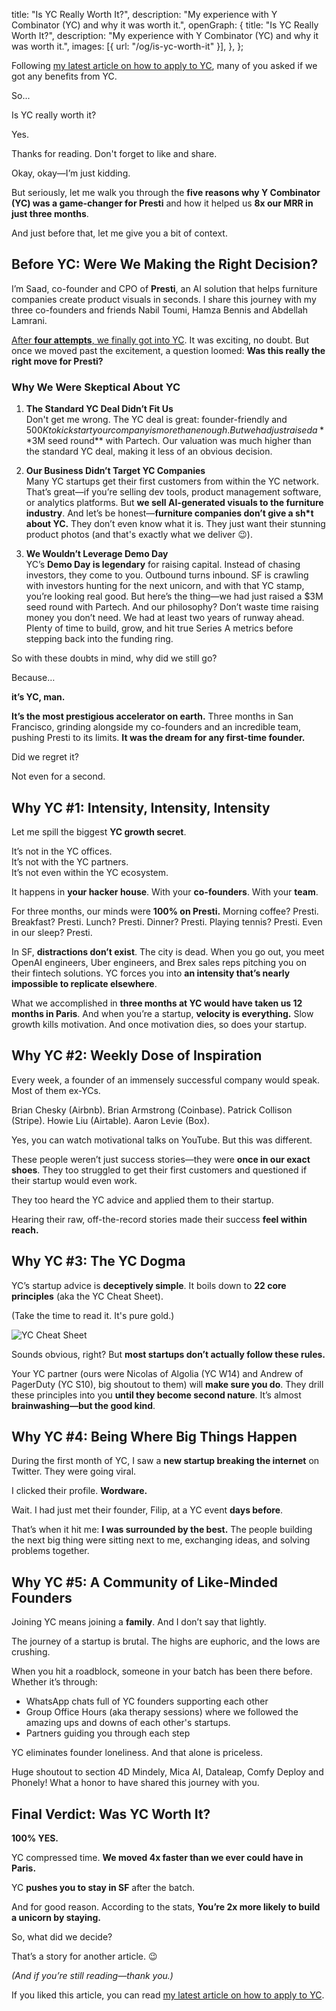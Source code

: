   title: "Is YC Really Worth It?",
  description: "My experience with Y Combinator (YC) and why it was worth it.",
  openGraph: {
    title: "Is YC Really Worth It?",
    description:
      "My experience with Y Combinator (YC) and why it was worth it.",
    images: [{ url: "/og/is-yc-worth-it" }],
  },
};

Following [my latest article on how to apply to YC](https://www.saadbencherif.com/2024/getting-into-yc-isnt-hard-or-is-it), many of you asked if we got any benefits from YC.

So...

Is YC really worth it?

Yes.

Thanks for reading. Don't forget to like and share.

Okay, okay—I’m just kidding.

But seriously, let me walk you through the **five reasons why Y Combinator (YC) was a game-changer for Presti** and how it helped us **8x our MRR in just three months**.

And just before that, let me give you a bit of context.

## Before YC: Were We Making the Right Decision?

I’m Saad, co-founder and CPO of **Presti**, an AI solution that helps furniture companies create product visuals in seconds. I share this journey with my three co-founders and friends Nabil Toumi, Hamza Bennis and Abdellah Lamrani.

[After **four attempts**, we finally got into YC](https://www.saadbencherif.com/2024/getting-into-yc-isnt-hard-or-is-it). It was exciting, no doubt. But once we moved past the excitement, a question loomed: **Was this really the right move for Presti?**

### Why We Were Skeptical About YC

1. **The Standard YC Deal Didn’t Fit Us**  
   Don't get me wrong. The YC deal is great: founder-friendly and $500K to kickstart your company is more than enough. But we had just raised a **$3M seed round** with Partech. Our valuation was much higher than the standard YC deal, making it less of an obvious decision.

2. **Our Business Didn’t Target YC Companies**  
   Many YC startups get their first customers from within the YC network. That’s great—if you’re selling dev tools, product management software, or analytics platforms. But **we sell AI-generated visuals to the furniture industry**. And let’s be honest—**furniture companies don’t give a sh\*t about YC.** They don’t even know what it is. They just want their stunning product photos (and that's exactly what we deliver 😉).

3. **We Wouldn’t Leverage Demo Day**  
   YC’s **Demo Day is legendary** for raising capital.
   Instead of chasing investors, they come to you. Outbound turns inbound.
   SF is crawling with investors hunting for the next unicorn, and with that YC stamp, you’re looking real good. But here’s the thing—we had just raised a $3M seed round with Partech. And our philosophy? Don’t waste time raising money you don’t need.
   We had at least two years of runway ahead. Plenty of time to build, grow, and hit true Series A metrics before stepping back into the funding ring.

So with these doubts in mind, why did we still go?

Because…

**it’s YC, man.**

**It’s the most prestigious accelerator on earth.** Three months in San Francisco, grinding alongside my co-founders and an incredible team, pushing Presti to its limits. **It was the dream for any first-time founder.**

Did we regret it?

Not even for a second.

## Why YC #1: Intensity, Intensity, Intensity

Let me spill the biggest **YC growth secret**.

It’s not in the YC offices.  
It’s not with the YC partners.  
It’s not even within the YC ecosystem.

It happens in **your hacker house**. With your **co-founders**. With your **team**.

<Tweet id="1814156691610718496" />

For three months, our minds were **100% on Presti.** Morning coffee? Presti. Breakfast? Presti. Lunch? Presti. Dinner? Presti. Playing tennis? Presti. Even in our sleep? Presti.

In SF, **distractions don’t exist**. The city is dead. When you go out, you meet OpenAI engineers, Uber engineers, and Brex sales reps pitching you on their fintech solutions. YC forces you into **an intensity that’s nearly impossible to replicate elsewhere**.

<Tweet id="1832661993544974746" />

What we accomplished in **three months at YC would have taken us 12 months in Paris**. And when you’re a startup, **velocity is everything.** Slow growth kills motivation. And once motivation dies, so does your startup.

## Why YC #2: Weekly Dose of Inspiration

Every week, a founder of an immensely successful company would speak. Most of them ex-YCs.

Brian Chesky (Airbnb). Brian Armstrong (Coinbase). Patrick Collison (Stripe). Howie Liu (Airtable). Aaron Levie (Box).

Yes, you can watch motivational talks on YouTube. But this was different.

These people weren’t just success stories—they were **once in our exact shoes**. They too struggled to get their first customers and questioned if their startup would even work.

They too heard the YC advice and applied them to their startup.

Hearing their raw, off-the-record stories made their success **feel within reach.**

## Why YC #3: The YC Dogma

YC’s startup advice is **deceptively simple**. It boils down to **22 core principles** (aka the YC Cheat Sheet).

(Take the time to read it. It's pure gold.)

<img alt="YC Cheat Sheet" src="/images/is-yc-worth-it/yc-cheat-sheet.jpeg" />

Sounds obvious, right? But **most startups don’t actually follow these rules.**

Your YC partner (ours were Nicolas of Algolia (YC W14) and Andrew of PagerDuty (YC S10), big shoutout to them) will **make sure you do**. They drill these principles into you **until they become second nature**. It’s almost **brainwashing—but the good kind**.

## Why YC #4: Being Where Big Things Happen

During the first month of YC, I saw a **new startup breaking the internet** on Twitter. They were going viral.

I clicked their profile. **Wordware.**

Wait. I had just met their founder, Filip, at a YC event **days before**.

<Tweet
  id="1822187239117308264"
  caption="They even invented the HRR: $4K hourly recurring revenue"
/>

That’s when it hit me: **I was surrounded by the best.** The people building the next big thing were sitting next to me, exchanging ideas, and solving problems together.

## Why YC #5: A Community of Like-Minded Founders

Joining YC means joining a **family**. And I don’t say that lightly.

The journey of a startup is brutal. The highs are euphoric, and the lows are crushing.

When you hit a roadblock, someone in your batch has been there before. Whether it’s through:

- WhatsApp chats full of YC founders supporting each other
- Group Office Hours (aka therapy sessions) where we followed the amazing ups and downs of each other's startups.
- Partners guiding you through each step

YC eliminates founder loneliness. And that alone is priceless.

Huge shoutout to section 4D Mindely, Mica AI, Dataleap, Comfy Deploy and Phonely! What a honor to have shared this journey with you.

## Final Verdict: Was YC Worth It?

**100% YES.**

YC compressed time. **We moved 4x faster than we ever could have in Paris.**

YC **pushes you to stay in SF** after the batch.

And for good reason. According to the stats, **You’re 2x more likely to build a unicorn by staying.**

So, what did we decide?

That’s a story for another article. 😉

_(And if you’re still reading—thank you.)_

If you liked this article, you can read [my latest article on how to apply to YC](https://www.saadbencherif.com/2024/getting-into-yc-isnt-hard-or-is-it).
